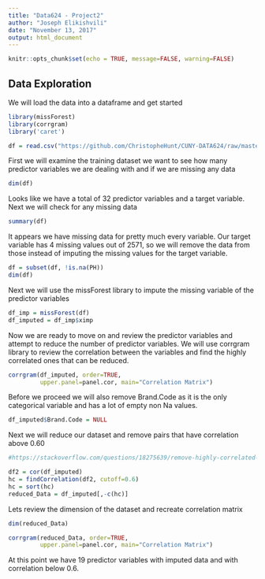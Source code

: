 ```yaml
---
title: "Data624 - Project2"
author: "Joseph Elikishvili"
date: "November 13, 2017"
output: html_document
---
```


```r
knitr::opts_chunk$set(echo = TRUE, message=FALSE, warning=FALSE)
```

## Data Exploration

We will load the data into a dataframe and get started

```r
library(missForest)
library(corrgram)
library('caret')

df = read.csv("https://github.com/ChristopheHunt/CUNY-DATA624/raw/master/data/StudentData.csv", header = TRUE)
```

First we will examine the training dataset we want to see how many predictor variables we are dealing with and if we are missing any data 

```r
dim(df)
```

Looks like we have a total of 32 predictor variables and a target variable. Next we will check for any missing data

```r
summary(df)
```

It appears we have missing data for pretty much every variable. Our target variable has 4 missing values out of 2571, so we will remove the data from those instead of imputing the missing values for the target variable.

```r
df = subset(df, !is.na(PH))
dim(df)
```

Next we will use the missForest library to impute the missing variable of the predictor variables

```r
df_imp = missForest(df)
df_imputed = df_imp$ximp
```

Now we are ready to move on and review the predictor variables and attempt to reduce the number of predictor variables. We will use corrgram library to review the correlation between the variables and find the highly correlated ones that can be reduced.

```r
corrgram(df_imputed, order=TRUE,
         upper.panel=panel.cor, main="Correlation Matrix")
```

Before we proceed we will also remove Brand.Code as it is the only categorical variable and has a lot of empty non Na values. 

```r
df_imputed$Brand.Code = NULL
```


Next we will reduce our dataset and remove pairs that have correlation above 0.60

```r
#https://stackoverflow.com/questions/18275639/remove-highly-correlated-variables

df2 = cor(df_imputed)
hc = findCorrelation(df2, cutoff=0.6)
hc = sort(hc)
reduced_Data = df_imputed[,-c(hc)]
```

Lets review the dimension of the dataset and recreate correlation matrix

```r
dim(reduced_Data)
```

```r
corrgram(reduced_Data, order=TRUE,
         upper.panel=panel.cor, main="Correlation Matrix")
```

At this point we have 19 predictor variables with imputed data and with correlation below 0.6. 